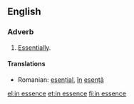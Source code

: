 ==English==

===Adverb===
{{en-adv|pos=[[in]] [[essence]]|-}}

# [[essentially|Essentially]].

====Translations====
* Romanian: [[esențial]], [[în]] [[esență]]

[[el:in essence]]
[[et:in essence]]
[[fi:in essence]]